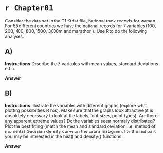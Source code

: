 # `r Chapter01`

Consider the data set in the T1-9.dat file, National track records for women. For 55 different countries we have the national records for 7 variables (100, 200, 400, 800, 1500, 3000m and marathon ). Use R to do the following analyses.

## A)

**Instructions**
Describe the 7 variables with mean values, standard deviations e.t.c.

**Answer**

## B)

**Instructions**
Illustrate the variables with different graphs (explore what plotting possibilities R has). Make sure that the graphs look attractive (it is absolutely necessary to look at the labels, font sizes, point types). Are there any apparent extreme values? Do the variables seem normally distributed? Plot the best fitting (match the mean and standard deviation, i.e. method of moments) Gaussian density curve on the data’s histogram. For the last part you may be interested in the hist() and density() functions.

**Answer**

